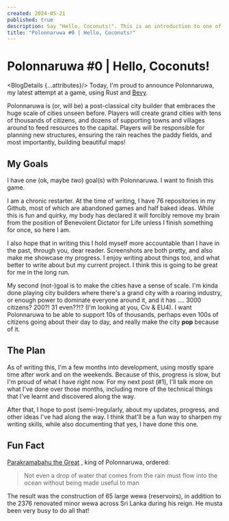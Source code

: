 ```yaml
---
created: 2024-05-21
published: true
description: Say "Hello, Coconuts!". This is an introduction to one of my projects, a game about coconuts and cities.
title: "Polonnaruwa #0 | Hello, Coconuts!"
---
```


# Polonnaruwa #0 | Hello, Coconuts!
<BlogDetails {...attributes}/>
Today, I'm proud to announce Polonnaruwa, my latest attempt at a game, using Rust and [Bevy](https://bevyengine.org/).

Polonnaruwa is (or, will be) a post-classical city builder that embraces the huge scale of cities unseen before. Players will create grand cities with tens of thousands of citizens, and dozens of supporting towns and villages around to feed resources to the capital. Players will be responsible for planning new structures, ensuring the rain reaches the paddy fields, and most importantly, building beautiful maps!
## My Goals
I have one (ok, maybe *two*) goal(s) with Polonnaruwa. I want to finish this game.

I am a chronic restarter. At the time of writing, I have 76 repositories in my Github, most of which are abandoned games and half baked ideas. While this is fun and quirky, my body has declared it will forcibly remove my brain from the position of Benevolent Dictator for Life unless I finish something for once, so here I am.

I also hope that in writing this I hold myself more accountable than I have in the past, through you, dear reader. Screenshots are both pretty, and also make me showcase my progress. I enjoy writing about things too, and what better to write about but my current project. I think this is going to be great for me in the long run.

<BlogImage src={polonnaruwa} alt="My game, as it stands" caption="Polonnaruwa version today: A humble beginning, that's for sure." />

My second (not-)goal is to make the cities have a sense of scale. I'm kinda done playing city builders where there's a grand city with a roaring industry, or enough power to dominate everyone around it, and it has .... 3000 citizens? 200?! 31 even??!? (I'm looking at you, Civ & EU4). I want Polonnaruwa to be able to support 10s of thousands, perhaps even 100s of citizens going about their day to day, and really make the city **pop** because of it.

## The Plan
As of writing this, I'm a few months into development, using mostly spare time after work and on the weekends. Because of this, progress is slow, but I'm proud of what I have right now. For my next post (#1), I'll talk more on what I've done over those months, including more of the technical things that I've learnt and discovered along the way.

After that, I hope to post (semi-)regularly, about my updates, progress, and other ideas I've had along the way. I think that'll be a fun way to sharpen my writing skills, while also documenting that yes, I have done this one.

## Fun Fact
[Parakramabahu the Great](https://en.wikipedia.org/wiki/Parakramabahu_the_Great) , king of Polonnaruwa, ordered:

> Not even a drop of water that comes from the rain must flow into the ocean without being made useful to man

The result was the construction of 65 large wewa (reservoirs), in addition to the 2376 renovated minor wewa across Sri Lanka during his reign. He musta been very busy to do all that!
